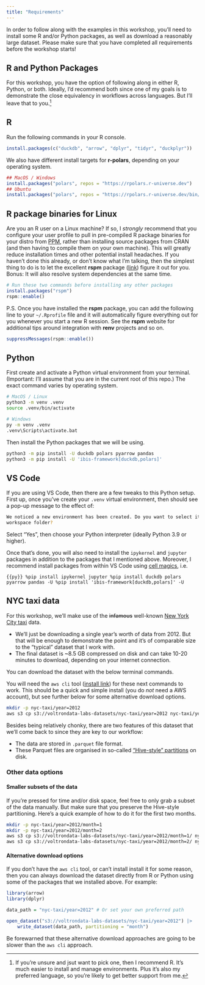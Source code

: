 ```yaml
---
title: "Requirements"
---
```


In order to follow along with the examples in this workshop, you'll need to
install some R and/or Python packages, as well as download a reasonably large
dataset. Please make sure that you have completed all requirements before the
workshop starts!

## R and Python Packages

For this workshop, you have the option of following along in either R, Python,
or both.  Ideally, I'd recommend both since one of my goals is to demonstrate
the close equivalency in workflows across languages. But I'll leave that to
you.^[If you're unsure and jsut want to pick one, then I recommend R. It's much
easier to install and manage environments. Plus it's also my preferred language,
so you're likely to get better support from me.]

:::: {.panel-tabset}

## R

Run the following commands in your R console.

```r
install.packages(c("duckdb", "arrow", "dplyr", "tidyr", "duckplyr"))
```

We also have different install targets for **r-polars**, depending on your operating system.

```r
## MacOS / Windows
install.packages("polars", repos = "https://rpolars.r-universe.dev")
## Ubuntu
install.packages("polars", repos = "https://rpolars.r-universe.dev/bin/linux/jammy/4.4")
```

:::{.callout-tip}
## R package binaries for Linux

Are you an R user on a Linux machine? If so, I _strongly_ recommend that you
configure your user profile to pull in pre-compiled R package binaries for your
distro from [PPM](https://packagemanager.posit.co/client/#/), rather than
installing source packages from CRAN (and then having to compile them on your
own machine). This will greatly reduce installation times and other potential
install headaches. If you haven't done this already, or don't know what I'm
talking, then the simplest thing to do is to let the excellent **rspm** package
([link](https://cran4linux.github.io/rspm/)) figure it out for you. Bonus: It
will also resolve system dependencies at the same time.

```r
# Run these two commands before installing any other packages
install.packages("rspm")
rspm::enable()
```

P.S. Once you have installed the **rspm** package, you can add the following
line to your `~/.Rprofile` file and it will automatically figure everything out
for you whenever you start a new R session. See the **rspm** website for
additional tips around integration with **renv** projects and so on.

```r
suppressMessages(rspm::enable())
```

:::

## Python

First create and activate a Python virtual environment from your terminal.
(Important: I'll assume that you are in the current root of this repo.) The
exact command varies by operating system.

```sh
# MacOS / Linux
python3 -m venv .venv
source .venv/bin/activate

# Windows
py -m venv .venv
.venv\Scripts\activate.bat
```

Then install the Python packages that we will be using.

```sh
python3 -m pip install -U duckdb polars pyarrow pandas
python3 -m pip install -U 'ibis-framework[duckdb,polars]'
```

::: {.callout-caution}
## VS Code
If you are using VS Code, then there are a few tweaks to this Python setup.
First up, once you've create your `.venv` virtual environment, then should see a
pop-up message to the effect of:

```sh
We noticed a new environment has been created. Do you want to select it for the
workspace folder?
```

Select "Yes", then choose your Python interpreter (ideally Python 3.9 or
higher).

Once that's done, you will also need to install the `ipykernel` and `jupyter`
packages in addition to the packages that I mentioned above. Moreover, I
recommend install packages from within VS Code using
[cell magics](https://code.visualstudio.com/docs/python/jupyter-support-py),
i.e.

```{{py}}
%pip install ipykernel jupyter
%pip install duckdb polars pyarrow pandas -U
%pip install 'ibis-framework[duckdb,polars]' -U
```
:::

::::

## NYC taxi data

For this workshop, we'll make use of the ~~infamous~~ well-known
[New York City taxi](https://www.nyc.gov/site/tlc/about/tlc-trip-record-data.page)
data. 

- We'll just be downloading a single year's worth of data from 2012. But that will be enough to demonstrate the point and it's of comparable size to the "typical" dataset that I work with.
- The final dataset is ~8.5 GB compressed on disk and can take 10-20 minutes to download, depending on your internet connection.

You can download the dataset with the below terminal commands.

:::{.callout-note}
You will need the `aws cli` tool
([install link](https://docs.aws.amazon.com/cli/latest/userguide/getting-started-install.html))
for these next commands to work. This should be a quick and simple install (you
do _not_ need a AWS account), but see further below for some alternative
download options.
:::

```sh
mkdir -p nyc-taxi/year=2012
aws s3 cp s3://voltrondata-labs-datasets/nyc-taxi/year=2012 nyc-taxi/year=2012 --recursive --no-sign-request
```

Besides being relatively chonky, there are two features of this dataset that
we'll come back to since they are key to our workflow:

- The data are stored in `.parquet` file format.
- These Parquet files are organised in so-called ["Hive-style" partitions](https://duckdb.org/docs/data/partitioning/hive_partitioning.html) on disk.

### Other data options

#### Smaller subsets of the data

If you're pressed for time and/or disk space, feel free to only grab a subset of
the data manually. But make sure that you preserve the Hive-style partitioning.
Here's a quick example of how to do it for the first two months. 

```sh
mkdir -p nyc-taxi/year=2012/month=1
mkdir -p nyc-taxi/year=2012/month=2
aws s3 cp s3://voltrondata-labs-datasets/nyc-taxi/year=2012/month=1/ nyc-taxi/year=2012/month=1 --recursive --no-sign-request
aws s3 cp s3://voltrondata-labs-datasets/nyc-taxi/year=2012/month=2/ nyc-taxi/year=2012/month=2 --recursive --no-sign-request
```

#### Alternative download options

If you don't have the `aws cli` tool, or can't install install it for some
reason, then you can always download the dataset directly from R or Python using
some of the packages that we installed above. For example:

```r
library(arrow)
library(dplyr)

data_path = "nyc-taxi/year=2012" # Or set your own preferred path

open_dataset("s3://voltrondata-labs-datasets/nyc-taxi/year=2012") |>
    write_dataset(data_path, partitioning = "month")
```

Be forewarned that these alternative download approaches are going to be slower
than the `aws cli` approach.
